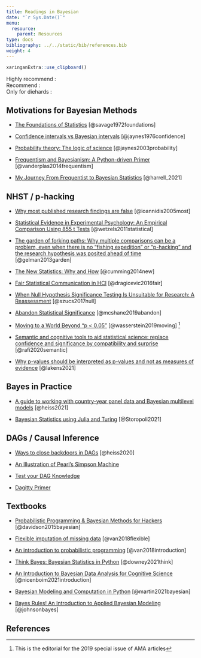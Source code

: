 ```yaml
---
title: Readings in Bayesian
date: "`r Sys.Date()`"
menu:
  resource:
    parent: Resources
type: docs
bibliography: ../../static/bib/references.bib
weight: 4
---
```


```r
xaringanExtra::use_clipboard()
```

Highly recommend : <i class="fas fa-star"></i><i class="fas fa-star"></i><i class="fas fa-star"></i> <br>
Recommend : <i class="fas fa-star"></i><i class="fas fa-star"></i> <br>
Only for diehards : <i class="fas fa-star"></i> <br>

## Motivations for Bayesian Methods

- <i class="fas fa-book"></i> [The Foundations of Statistics](https://www.gwern.net/docs/statistics/decision/1972-savage-foundationsofstatistics.pdf) [@savage1972foundations] <i class="fas fa-star"></i>

- <i class="fas fa-newspaper"></i> [Confidence intervals vs Bayesian intervals](https://bayes.wustl.edu/etj/articles/confidence.pdf) [@jaynes1976confidence] <i class="fas fa-star"></i>  

- <i class="fas fa-book"></i> [Probability theory: The logic of science](https://bayes.wustl.edu/etj/prob/book.pdf) [@jaynes2003probability] <i class="fas fa-star"></i>

- <i class="fas fa-newspaper"></i> <a href="http://jakevdp.github.io/blog/2014/03/11/frequentism-and-bayesianism-a-practical-intro/"><i class="fas fa-blog"></i></a> [Frequentism and Bayesianism: A Python-driven
Primer](https://arxiv.org/pdf/1411.5018.pdf) [@vanderplas2014frequentism] <i class="fas fa-star"></i> <i class="fas fa-star"></i> <i class="fas fa-star"></i> 

- <i class="fas fa-blog"></i> [My Journey From Frequentist to Bayesian Statistics](https://www.fharrell.com/post/journey/) [@harrell_2021] <i class="fas fa-star"></i> <i class="fas fa-star"></i>

## NHST / p-hacking

- <i class="fas fa-newspaper"></i> [Why most published research findings are false](https://journals.plos.org/plosmedicine/article?id=10.1371/journal.pmed.0020124&xid=17259,15700019,15700186,15700190,15700248) [@ioannidis2005most] <i class="fas fa-star"></i> <i class="fas fa-star"></i>

- <i class="fas fa-newspaper"></i> [Statistical Evidence in Experimental Psychology: An Empirical Comparison Using 855 t Tests](https://journals.sagepub.com/doi/abs/10.1177/1745691611406923?journalCode=ppsa) [@wetzels2011statistical] <i class="fas fa-star"></i>

- <i class="fas fa-newspaper"></i> [The garden of forking paths: Why multiple comparisons can be a problem, even when there is no “fishing expedition” or “p-hacking” and the research hypothesis was posited ahead of time](http://www.stat.columbia.edu/~gelman/research/unpublished/p_hacking.pdf) [@gelman2013garden] <i class="fas fa-star"></i> <i class="fas fa-star"></i>

- <i class="fas fa-newspaper"></i> [The New Statistics: Why and How](https://journals.sagepub.com/doi/10.1177/0956797613504966) [@cumming2014new] <i class="fas fa-star"></i>

- <i class="fas fa-newspaper"></i> [Fair Statistical Communication in HCI](https://hal.inria.fr/hal-01377894/document) [@dragicevic2016fair] <i class="fas fa-star"></i> <i class="fas fa-star"></i> <i class="fas fa-star"></i>

- <i class="fas fa-newspaper"></i> [When Null Hypothesis Significance Testing Is Unsuitable for Research: A Reassessment](https://www.frontiersin.org/articles/10.3389/fnhum.2017.00390/full) [@szucs2017null] <i class="fas fa-star"></i>

- <i class="fas fa-newspaper"></i> [Abandon Statistical Significance](https://www.tandfonline.com/doi/pdf/10.1080/00031305.2018.1527253) [@mcshane2019abandon] <i class="fas fa-star"></i>

- <i class="fas fa-newspaper"></i> [Moving to a World Beyond "p < 0.05"](https://www.tandfonline.com/doi/pdf/10.1080/00031305.2019.1583913) [@wasserstein2019moving] <i class="fas fa-star"></i>^[This is the editorial for  the 2019 special issue of AMA articles]

- <i class="fas fa-newspaper"></i> [Semantic and cognitive tools to aid statistical science: replace confidence and significance by compatibility and surprise](https://bmcmedresmethodol.biomedcentral.com/track/pdf/10.1186/s12874-020-01105-9.pdf) [@rafi2020semantic] <i class="fas fa-star"></i>

- <i class="fas fa-blog"></i> [Why p-values should be interpreted as p-values and not as measures of evidence](http://daniellakens.blogspot.com/2021/11/why-p-values-should-be-interpreted-as-p.html) [@lakens2021] <i class="fas fa-star"></i>



## Bayes in Practice

- <i class="fas fa-blog"></i> [A guide to working with country-year panel data and Bayesian multilevel models](https://www.andrewheiss.com/blog/2021/12/01/multilevel-models-panel-data-guide/) [@heiss2021] <i class="fas fa-star"></i>

- <i class="fas fa-blog"></i> [Bayesian Statistics using Julia and Turing](https://storopoli.io/Bayesian-Julia/) [@Storopoli2021] <i class="fas fa-star"></i>
<i class="fas fa-star"></i>
<!-- https://betanalpha.github.io/assets/case_studies/modeling_sparsity.html#1_Fading_into_Irrelevance -->

<!-- https://boyangzhao.github.io/posts/mcmc-bayesian-inference -->

## DAGs / Causal Inference

- <i class="fas fa-blog"></i> [Ways to close backdoors in DAGs](https://www.andrewheiss.com/blog/2020/02/25/closing-backdoors-dags/) [@heiss2020] <i class="fas fa-star"></i><i class="fas fa-star"></i>

- <i class="fas fa-blog"></i> [An Illustration of Pearl's Simpson Machine
](http://www.dagitty.net/learn/simpson/index.html) <i class="fas fa-star"></i><i class="fas fa-star"></i>

- <i class="fas fa-blog"></i> [Test your DAG Knowledge
](http://www.dagitty.net/learn/graphs/index.html) <i class="fas fa-star"></i><i class="fas fa-star"></i>

- <i class="fas fa-blog"></i> [Dagitty Primer
](http://dagitty.net/primer/) <i class="fas fa-star"></i><i class="fas fa-star"></i><i class="fas fa-star"></i>


## Textbooks

- <i class="fas fa-book"></i> [Probabilistic Programming & Bayesian Methods for Hackers](http://camdavidsonpilon.github.io/Probabilistic-Programming-and-Bayesian-Methods-for-Hackers/) [@davidson2015bayesian] <i class="fas fa-star"></i> <i class="fas fa-star"></i>

- <i class="fas fa-book"></i> [Flexible imputation of missing data](https://stefvanbuuren.name/fimd/) [@van2018flexible] <i class="fas fa-star"></i>

- <i class="fas fa-book"></i> [An introduction to probabilistic programming](https://arxiv.org/pdf/1809.10756.pdf) [@van2018introduction] <i class="fas fa-star"></i>

- <i class="fas fa-book"></i> [Think Bayes: Bayesian Statistics in Python](http://allendowney.github.io/ThinkBayes2/) [@downey2021think] <i class="fas fa-star"></i> <i class="fas fa-star"></i> <i class="fas fa-star"></i>

- <i class="fas fa-book"></i> [An Introduction to Bayesian Data Analysis for Cognitive Science](https://vasishth.github.io/bayescogsci/book/) [@nicenboim2021introduction] <i class="fas fa-star"></i>  <i class="fas fa-star"></i>

- <i class="fas fa-book"></i> [Bayesian Modeling and Computation in Python](https://bayesiancomputationbook.com/welcome.html) [@martin2021bayesian] <i class="fas fa-star"></i> <i class="fas fa-star"></i> <i class="fas fa-star"></i>

- <i class="fas fa-book"></i> [Bayes Rules! An Introduction to Applied Bayesian Modeling](https://www.bayesrulesbook.com/) [@johnsonbayes] <i class="fas fa-star"></i> <i class="fas fa-star"></i> <i class="fas fa-star"></i>

## References
